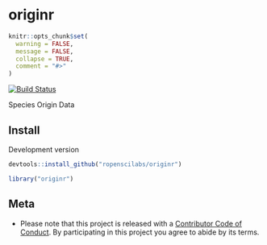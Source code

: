 originr
========

```r
knitr::opts_chunk$set(
  warning = FALSE,
  message = FALSE,
  collapse = TRUE,
  comment = "#>"
)
```

[![Build Status](https://travis-ci.org/ropenscilabs/originr.svg?branch=master)](https://travis-ci.org/ropenscilabs/originr)

Species Origin Data

## Install

Development version

```r
devtools::install_github("ropenscilabs/originr")
```

```r
library("originr")
```

## Meta

* Please note that this project is released with a [Contributor Code of Conduct](CONDUCT.md). By participating in this project you agree to abide by its terms.
